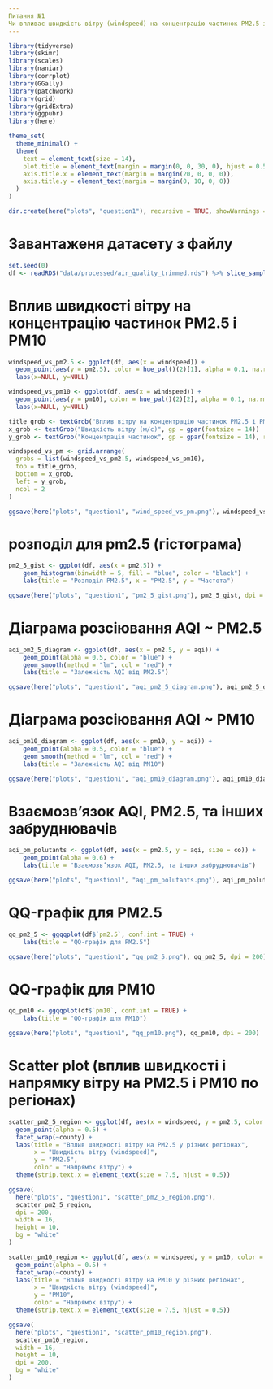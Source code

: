 ```yaml
---
Питання №1
Чи впливає швидкість вітру (windspeed) на концентрацію частинок PM2.5 і PM10?
---
```


```r
library(tidyverse)
library(skimr)
library(scales)
library(naniar)
library(corrplot)
library(GGally)
library(patchwork)
library(grid)
library(gridExtra)
library(ggpubr)
library(here)

theme_set(
  theme_minimal() +
  theme(
    text = element_text(size = 14),
    plot.title = element_text(margin = margin(0, 0, 30, 0), hjust = 0.5),
    axis.title.x = element_text(margin = margin(20, 0, 0, 0)),
    axis.title.y = element_text(margin = margin(0, 10, 0, 0))
  )
)

dir.create(here("plots", "question1"), recursive = TRUE, showWarnings = FALSE)
```

# Завантаженя датасету з файлу

```r
set.seed(0)
df <- readRDS("data/processed/air_quality_trimmed.rds") %>% slice_sample(n=100000)
```

# Вплив швидкості вітру на концентрацію частинок PM2.5 і PM10

```r
windspeed_vs_pm2.5 <- ggplot(df, aes(x = windspeed)) +
  geom_point(aes(y = pm2.5), color = hue_pal()(2)[1], alpha = 0.1, na.rm = TRUE) +
  labs(x=NULL, y=NULL)

windspeed_vs_pm10 <- ggplot(df, aes(x = windspeed)) +
  geom_point(aes(y = pm10), color = hue_pal()(2)[2], alpha = 0.1, na.rm = TRUE) +
  labs(x=NULL, y=NULL)

title_grob <- textGrob("Вплив вітру на концентрацію частинок PM2.5 і PM10", gp = gpar(fontsize = 14))
x_grob <- textGrob("Швидкість вітру (м/с)", gp = gpar(fontsize = 14))
y_grob <- textGrob("Концентрація частинок", gp = gpar(fontsize = 14), rot=90)

windspeed_vs_pm <- grid.arrange(
  grobs = list(windspeed_vs_pm2.5, windspeed_vs_pm10),
  top = title_grob,
  bottom = x_grob,
  left = y_grob,
  ncol = 2
)

ggsave(here("plots", "question1", "wind_speed_vs_pm.png"), windspeed_vs_pm, dpi = 200)
```

# розподіл для pm2.5 (гістограма)

```r
pm2_5_gist <- ggplot(df, aes(x = pm2.5)) +
    geom_histogram(binwidth = 5, fill = "blue", color = "black") +
    labs(title = "Розподіл PM2.5", x = "PM2.5", y = "Частота")

ggsave(here("plots", "question1", "pm2_5_gist.png"), pm2_5_gist, dpi = 200)
```

# Діаграма розсіювання AQI ~ PM2.5

```r
aqi_pm2_5_diagram <- ggplot(df, aes(x = pm2.5, y = aqi)) +
    geom_point(alpha = 0.5, color = "blue") +
    geom_smooth(method = "lm", col = "red") +
    labs(title = "Залежність AQI від PM2.5")

ggsave(here("plots", "question1", "aqi_pm2_5_diagram.png"), aqi_pm2_5_diagram, dpi = 200)
```

# Діаграма розсіювання AQI ~ PM10

```r
aqi_pm10_diagram <- ggplot(df, aes(x = pm10, y = aqi)) +
    geom_point(alpha = 0.5, color = "blue") +
    geom_smooth(method = "lm", col = "red") +
    labs(title = "Залежність AQI від PM10")

ggsave(here("plots", "question1", "aqi_pm10_diagram.png"), aqi_pm10_diagram, dpi = 200)
```

# Взаємозв’язок AQI, PM2.5, та інших забруднювачів

```r
aqi_pm_polutants <- ggplot(df, aes(x = pm2.5, y = aqi, size = co)) +
    geom_point(alpha = 0.6) +
    labs(title = "Взаємозв’язок AQI, PM2.5, та інших забруднювачів")

ggsave(here("plots", "question1", "aqi_pm_polutants.png"), aqi_pm_polutants, dpi = 200)
```

# QQ-графік для PM2.5

```r
qq_pm2_5 <- ggqqplot(df$`pm2.5`, conf.int = TRUE) +
    labs(title = "QQ-графік для PM2.5")

ggsave(here("plots", "question1", "qq_pm2_5.png"), qq_pm2_5, dpi = 200)
```

# QQ-графік для PM10

```r
qq_pm10 <- ggqqplot(df$`pm10`, conf.int = TRUE) +
    labs(title = "QQ-графік для PM10")

ggsave(here("plots", "question1", "qq_pm10.png"), qq_pm10, dpi = 200)
```

# Scatter plot (вплив швидкості і напрямку вітру на PM2.5 і PM10 по регіонах)

```r
scatter_pm2_5_region <- ggplot(df, aes(x = windspeed, y = pm2.5, color = winddirec)) +
  geom_point(alpha = 0.5) +
  facet_wrap(~county) +
  labs(title = "Вплив швидкості вітру на PM2.5 у різних регіонах",
       x = "Швидкість вітру (windspeed)",
       y = "PM2.5",
       color = "Напрямок вітру") +
  theme(strip.text.x = element_text(size = 7.5, hjust = 0.5))

ggsave(
  here("plots", "question1", "scatter_pm2_5_region.png"),
  scatter_pm2_5_region,
  dpi = 200,
  width = 16,
  height = 10,
  bg = "white"
)
```

```r
scatter_pm10_region <- ggplot(df, aes(x = windspeed, y = pm10, color = winddirec)) +
  geom_point(alpha = 0.5) +
  facet_wrap(~county) +
  labs(title = "Вплив швидкості вітру на PM10 у різних регіонах",
       x = "Швидкість вітру (windspeed)",
       y = "PM10",
       color = "Напрямок вітру") +
  theme(strip.text.x = element_text(size = 7.5, hjust = 0.5))

ggsave(
  here("plots", "question1", "scatter_pm10_region.png"),
  scatter_pm10_region,
  width = 16,
  height = 10,
  dpi = 200,
  bg = "white"
)
```
